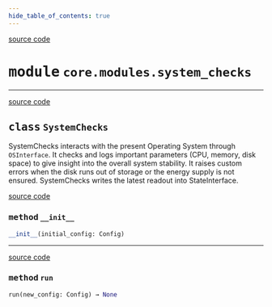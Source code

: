 ```yaml
---
hide_table_of_contents: true
---
```


<!-- markdownlint-disable -->

<a href="https://github.com/tum-esm/pyra/tree/main/packages/core/modules/system_checks.py#L0" className="SourceCodeLinkBadge">source code</a>

# <kbd>module</kbd> `core.modules.system_checks`






---

<a href="https://github.com/tum-esm/pyra/tree/main/packages/core/modules/system_checks.py#L7" className="SourceCodeLinkBadge">source code</a>

## <kbd>class</kbd> `SystemChecks`
SystemChecks interacts with the present Operating System through `OSInterface`. It checks and logs important parameters (CPU, memory, disk space) to give insight into the overall system stability. It raises custom errors when the disk runs out of storage or the energy supply is not ensured. SystemChecks writes the latest readout into StateInterface. 

<a href="https://github.com/tum-esm/pyra/tree/main/packages/core/modules/system_checks.py#L14" className="SourceCodeLinkBadge">source code</a>

### <kbd>method</kbd> `__init__`

```python
__init__(initial_config: Config)
```








---

<a href="https://github.com/tum-esm/pyra/tree/main/packages/core/modules/system_checks.py#L17" className="SourceCodeLinkBadge">source code</a>

### <kbd>method</kbd> `run`

```python
run(new_config: Config) → None
```






